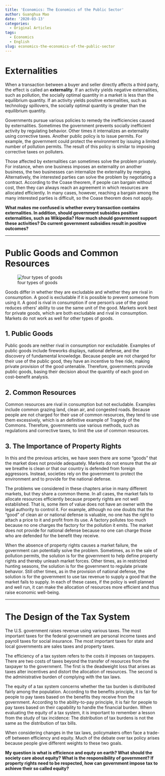 ```yaml
---
title: 'Economics: The Economics of the Public Sector'
author: Guanghua Mao
date: '2020-03-13'
categories:
  - Original Articles
tags:
  - Economics
  - English
slug: economics-the-economics-of-the-public-sector
---
```


# Externalities

When a transaction between a buyer and seller directly affects a third party, the effect is called an **externality**. If an activity yields negative externalities, such as pollution, the socially optimal quantity in a market is less than the equilibrium quantity. If an activity yields positive externalities, such as technology spillovers, the socially optimal quantity is greater than the equilibrium quantity. 

Governments pursue various policies to remedy the inefficiencies caused by externalities. Sometimes the government prevents socially inefficient activity by regulating behavior. Other times it internalizes an externality using corrective taxes. Another public policy is to issue permits. For example, the government could protect the environment by issuing a limited number of pollution permits. The result of this policy is similar to imposing corrective taxes on polluters. 

Those affected by externalities can sometimes solve the problem privately. For instance, when one business imposes an externality on another business, the two businesses can internalize the externality by merging. Alternatively, the interested parties can solve the problem by negotiating a contract. According to the Coase theorem, if people can bargain without cost, then they can always reach an agreement in which resources are allocated efficiently. In many cases, however, reaching a bargain among the many interested parties is difficult, so the Coase theorem does not apply.

**What makes me confused is whether every transaction contains externalities. In addition, should government subsidies positive externalities, such as Wikipedia? How much should government support these activities? Do current government subsidies result in positive outcomes?**

---


# Public Goods and Common Resources

![four types of goods](/post/2020-03-13-economics-the-economics-of-the-public-sector_files/four types of goods.png)

Goods differ in whether they are excludable and whether they are rival in consumption. A good is excludable if it is possible to prevent someone from using it. A good is rival in consumption if one person’s use of the good reduces others’ ability to use the same unit of the good. Markets work best for private goods, which are both excludable and rival in consumption. Markets do not work as well for other types of goods.

## 1. Public Goods

Public goods are neither rival in consumption nor excludable. Examples of public goods include fireworks displays, national defense, and the discovery of fundamental knowledge. Because people are not charged for their use of the public good, they have an incentive to free ride, making private provision of the good untenable. Therefore, governments provide public goods, basing their decision about the quantity of each good on cost–benefit analysis. 

## 2. Common Resources

Common resources are rival in consumption but not excludable. Examples include common grazing land, clean air, and congested roads. Because people are not charged for their use of common resources, they tend to use them excessively, which is an definitive example of Tragedy of the Commons. Therefore, governments use various methods, such as regulations and corrective taxes, to limit the use of common resources.

## 3. The Importance of Property Rights

In this and the previous articles, we have seen there are some “goods” that the market does not provide adequately. Markets do not ensure that the air we breathe is clean or that our country is defended from foreign aggressors. Instead, societies rely on the government to protect the environment and to provide for the national defense.

The problems we considered in these chapters arise in many different markets, but they share a common theme. In all cases, the market fails to allocate resources efficiently because property rights are not well established. That is, some item of value does not have an owner with the legal authority to control it. For example, although no one doubts that the “good” of clean air or national defense is valuable, no one has the right to attach a price to it and profit from its use. A factory pollutes too much because no one charges the factory for the pollution it emits. The market does not provide for national defense because no one can charge those who are defended for the benefit they receive.

When the absence of property rights causes a market failure, the government can potentially solve the problem. Sometimes, as in the sale of pollution permits, the solution is for the government to help define property rights and thereby unleash market forces. Other times, as in restricted hunting seasons, the solution is for the government to regulate private behavior. Still other times, as in the provision of national defense, the solution is for the government to use tax revenue to supply a good that the market fails to supply. In each of these cases, if the policy is well planned and well run, it can make the allocation of resources more efficient and thus raise economic well-being.

---

# The Design of the Tax System

The U.S. government raises revenue using various taxes. The most important taxes for the federal government are personal income taxes and payroll taxes for social insurance. The most important taxes for state and local governments are sales taxes and property taxes.

The efficiency of a tax system refers to the costs it imposes on taxpayers. There are two costs of taxes beyond the transfer of resources from the taxpayer to the government. The first is the deadweight loss that arises as taxes alter incentives and distort the allocation of resources. The second is the administrative burden of complying with the tax laws.

The equity of a tax system concerns whether the tax burden is distributed fairly among the population. According to the benefits principle, it is fair for people to pay taxes based on the benefits they receive from the government. According to the ability-to-pay principle, it is fair for people to pay taxes based on their capability to handle the financial burden. When evaluating the equity of a tax system, it is important to remember a lesson from the study of tax incidence: The distribution of tax burdens is not the same as the distribution of tax bills. 

When considering changes in the tax laws, policymakers often face a trade-off between efficiency and equity. Much of the debate over tax policy arises because people give different weights to these two goals.

**My question is what is efficience and equty on earth? What should the society care about equity? What is the responsibility of government? If property rights need to be respected, how can government impose tax to achieve their so called equity?**



















































